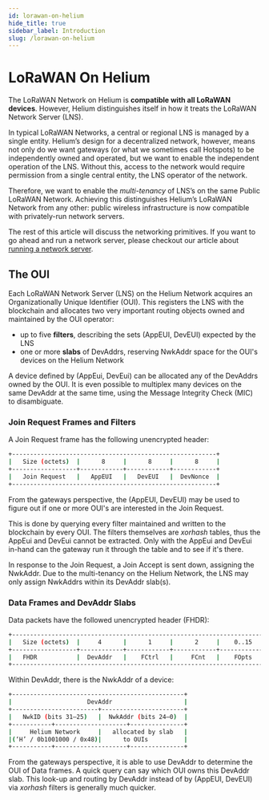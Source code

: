 ```yaml
---
id: lorawan-on-helium
hide_title: true
sidebar_label: Introduction
slug: /lorawan-on-helium
---
```


# LoRaWAN On Helium

The LoRaWAN Network on Helium is **compatible with all LoRaWAN devices**.
However, Helium distinguishes itself in how it treats the LoRaWAN Network Server
(LNS).

In typical LoRaWAN Networks, a central or regional LNS is managed by a single
entity. Helium’s design for a decentralized network, however, means not only do
we want gateways (or what we sometimes call Hotspots) to be independently owned
and operated, but we want to enable the independent operation of the LNS.
Without this, access to the network would require permission from a single
central entity, the LNS operator of the network.

Therefore, we want to enable the _multi-tenancy_ of LNS’s on the same Public
LoRaWAN Network. Achieving this distinguishes Helium’s LoRaWAN Network from any
other: public wireless infrastructure is now compatible with privately-run
network servers.

The rest of this article will discuss the networking primitives. If you want to
go ahead and run a network server, please checkout our article about [running
a network server](/use-the-network/run-a-network-server).

## The OUI

Each LoRaWAN Network Server (LNS) on the Helium Network acquires an
Organizationally Unique Identifier (OUI). This registers the LNS with the
blockchain and allocates two very important routing objects owned and maintained
by the OUI operator:

- up to five **filters**, describing the sets (AppEUI, DevEUI) expected by the
  LNS
- one or more **slabs** of DevAddrs, reserving NwkAddr space for the OUI's
  devices on the Helium Network

A device defined by (AppEui, DevEui) can be allocated any of the DevAddrs owned
by the OUI. It is even possible to multiplex many devices on the same DevAddr
at the same time, using the Message Integrity Check (MIC) to disambiguate.

### Join Request Frames and Filters

A Join Request frame has the following unencrypted header:

```bash
+---------------------------------------------------------+
|   Size (octets)  |      8     |      8     |      8     |
+------------------+------------+------------+------------+
|   Join Request   |   AppEUI   |   DevEUI   |  DevNonce  |
+---------------------------------------------------------+
```

From the gateways perspective, the (AppEUI, DevEUI) may be used to figure out if
one or more OUI's are interested in the Join Request.

This is done by querying every filter maintained and written to the blockchain
by every OUI. The filters themselves are _xorhash_ tables, thus the AppEui and
DevEui cannot be extracted. Only with the AppEui and DevEui in-hand can the
gateway run it through the table and to see if it's there.

In response to the Join Request, a Join Accept is sent down, assigning the
NwkAddr. Due to the multi-tenancy on the Helium Network, the LNS may only assign
NwkAddrs within its DevAddr slab(s).

### Data Frames and DevAddr Slabs

Data packets have the followed unencrypted header (FHDR):

```bash
+----------------------------------------------------------------------+
|   Size (octets)  |     4      |      1     |      2     |    0..15   |
+------------------+------------+------------+------------+------------+
|   FHDR           |  DevAddr   |    FCtrl   |     FCnt   |    FOpts   |
+----------------------------------------------------------------------+
```

Within DevAddr, there is the NwkAddr of a device:

```bash
+------------------------------------------------+
|                     DevAddr                    |
+------------------------+-----------------------+
|   NwkID (bits 31–25)   |  NwkAddr (bits 24–0)  |
+-----------+--------------------+---------------+
|     Helium Network     |   allocated by slab   | 
|(‘H’ / 0b1001000 / 0x48)|      to OUIs          |
+-----------+--------------------+---------------+
```


From the gateways perspective, it is able to use DevAddr to determine the OUI of
Data frames. A quick query can say which OUI owns this DevAddr slab. This look-up and routing by DevAddr instead of by \(AppEUI, DevEUI\) via _xorhash_
filters is generally much quicker.


